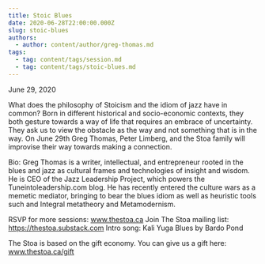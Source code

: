 ```yaml
---
title: Stoic Blues
date: 2020-06-28T22:00:00.000Z
slug: stoic-blues
authors:
  - author: content/author/greg-thomas.md
tags:
  - tag: content/tags/session.md
  - tag: content/tags/stoic-blues.md
---
```


June 29, 2020

What does the philosophy of Stoicism and the idiom of jazz have in common? Born in different historical and socio-economic contexts, they both gesture towards a way of life that requires an embrace of uncertainty. They ask us to view the obstacle as the way and not something that is in the way. On June 29th Greg Thomas, Peter Limberg, and the Stoa family will improvise their way towards making a connection. 

Bio: Greg Thomas is a writer, intellectual, and entrepreneur rooted in the blues and jazz as cultural frames and technologies of insight and wisdom. He is CEO of the Jazz Leadership Project, which powers the Tuneintoleadership.com blog. He has recently entered the culture wars as a memetic mediator, bringing to bear the blues idiom as well as heuristic tools such and Integral metatheory and Metamodernism.

RSVP for more sessions: www.thestoa.ca
Join The Stoa mailing list: https://thestoa.substack.com
Intro song: Kali Yuga Blues by Bardo Pond

The Stoa is based on the gift economy. You can give us a gift here: www.thestoa.ca/gift

